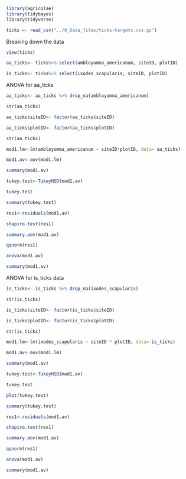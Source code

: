 



```r

library(agricolae)
library(tidybayes)
library(tidyverse)

ticks <- read_csv("../0_Data_files/ticks-targets.csv.gz")

```


Breaking down the data
```r
view(ticks)

aa_ticks<- ticks%>% select(ambloyomma_americanum, siteID, plotID)

is_ticks<- ticks%>% select(ixodes_scapularis, siteID, plotID)

```

ANOVA for aa_ticks
```r
aa_ticks<- aa_ticks %>% drop_na(ambloyomma_americanum)

str(aa_ticks)

aa_ticks$siteID<- factor(aa_ticks$siteID)

aa_ticks$plotID<- factor(aa_ticks$plotID)

str(aa_ticks)

mod1.lm<-lm(ambloyomma_americanum ~ siteID*plotID, data= aa_ticks)

mod1.av<-aov(mod1.lm)

summary(mod1.av)

tukey.test<-TukeyHSD(mod1.av)

tukey.test

summary(tukey.test)

res1<-residuals(mod1.av)

shapiro.test(res1)

summary.aov(mod1.av)

qqnorm(res1)

anova(mod1.av)

summary(mod1.av)


```

ANOVA for is_ticks data
```r

is_ticks<- is_ticks %>% drop_na(ixodes_scapularis)

str(is_ticks)

is_ticks$siteID<- factor(is_ticks$siteID)

is_ticks$plotID<- factor(is_ticks$plotID)

str(is_ticks)

mod1.lm<-lm(ixodes_scapularis ~ siteID * plotID, data= is_ticks)

mod1.av<-aov(mod1.lm)

summary(mod1.av)

tukey.test<-TukeyHSD(mod1.av)

tukey.test

plot(tukey.test)

summary(tukey.test)

res1<-residuals(mod1.av)

shapiro.test(res1)

summary.aov(mod1.av)

qqnorm(res1)

anova(mod1.av)

summary(mod1.av)

```

